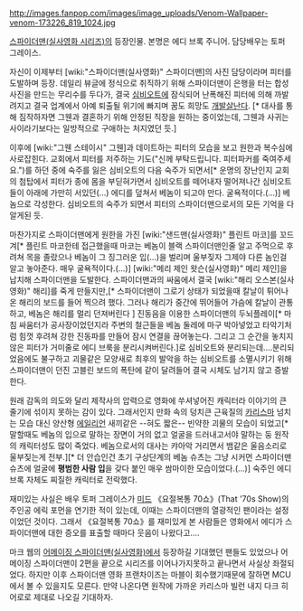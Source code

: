 http://images.fanpop.com/images/image_uploads/Venom-Wallpaper-venom-173226_819_1024.jpg

[[스파이더맨(실사영화 시리즈)]]의 등장인물. 본명은 에디 브록 주니어. 담당배우는 토퍼 그레이스.

자신이 이제부터 [wiki:"스파이더맨(실사영화)" 스파이더맨]의 사진 담당이라며 피터를 도발하며 등장. 데일리 뷰글에 정식으로 취직하기 위해 스파이더맨이 은행을 터는 합성사진을 만드는 무리수를 두다가, 결국 [[심비오트]]에 잠식되어 난폭해진 피터에 의해 까발려지고 결국 업계에서 아예 퇴출될 위기에 빠지며 꿈도 희망도 [[개발살]]난다. [* 대사를 통해 짐작하자면 그웬과 결혼하기 위해 안정된 직장을 원하는 중이었는데, 그웬과 사귀는 사이라기보다는 일방적으로 구애하는 처지였던 듯.]

이후에 [wiki:"그웬 스테이시" 그웬]과 데이트하는 피터의 모습을 보고 원한과 복수심에 사로잡힌다. 교회에서 피터를 저주하는 기도("신께 부탁드립니다. 피터파커를 죽여주세요.")를 하던 중에 숙주를 잃은 심비오트의 다음 숙주가 되면서[* 운명의 장난인지 교회의 첨탑에서 피터가 종에 몸을 부딛혀가면서 심비오트를 떼어내자 떨어져나간 심비오트들이 아래에 가만히 서있던(...) 에디를 덮쳐서 베놈이 되고야 만다. 굴욕적이다.(...)] 베놈으로 각성한다. 심비오트의 숙주가 되면서 피터의 스파이더맨으로서의 모든 기억을 다 알게된 듯.

마찬가지로 스파이더맨에게 원한을 가진 [wiki:"샌드맨(실사영화)" 플린트 마코]를 꼬드겨[* 플린트 마코한테 접근했을때 마코는 베놈이 블랙 스파이더맨인줄 알고 주먹으로 후려쳐 목을 졸랐으나 베놈이 그 징그러운 입(...)을 벌리며 울부짖자 그제야 다른 놈인걸 알고 놓아준다. 매우 굴욕적이다.(...)] [wiki:"메리 제인 왓슨(실사영화)" 메리 제인]을 납치해 스파이더맨을 도발한다. 스파이더맨과의 싸움에서 결국 [wiki:"해리 오스본(실사영화)" 해리]를 죽게 만들지만,[* 스파이더맨이 그로기 상태가 되었을때 칼날이 튀어나온 해리의 보드를 들어 찍으려 했다. 그러나 해리가 중간에 뛰어들어 가슴에 칼날이 관통하고, 베놈은 해리를 멀리 던져버린다 ] 진동음을 이용한 스파이더맨의 두뇌플레이[* 마침 싸움터가 공사장이었던지라 주변의 철근들을 베놈 둘레에 마구 박아넣었고 타악기처럼 힘껏 후려쳐 강한 진동파를 만들어 잠시 연결을 끊어놓는다. 그리고 그 순간을 놓치지 않은 피터가 거미줄로 에디 브룩을 분리시켜버린다.]로 심비오트와 분리되는데....분리되었음에도 불구하고 괴물같은 모양새로 최후의 발악을 하는 심비오트를 소멸시키기 위해 스파이더맨이 던진 고블린 보드의 폭탄에 같이 달려들어 결국 시체도 남기지 않고 증발한다.

원래 감독의 의도와 달리 제작사의 압력으로 영화에 쑤셔넣어진 캐릭터라 이야기의 큰 줄기에 섞이지 못하는 감이 있다. 그래서인지 만화 속의 덩치큰 근육질의 [[카리스마]] 넘치는 모습 대신 양산형 [[에일리언]] 새끼같은 --혀도 짧은-- 빈약한 괴물의 모습이 되었고[* 말할때도 베놈의 입으로 말하는 장면이 거의 없고 얼굴을 드러내고서야 말하는 둥 원작의 캐릭터성도 많이 죽었다. 베놈으로서의 대사는 캬아악 거리면서 뱀같은 울음소리로 울부짖는게 전부.][* 더 안습인건 초기 구상단계의 베놈 슈츠는 그냥 시커먼 스파이더맨 슈츠에 얼굴에 '''평범한 사람 입'''을 갖다 붙인 매우 쌈마이한 모습이었다.(...)] 숙주인 에디 브록 자체도 찌질한 캐릭터로 전락했다.

재미있는 사실은 배우 토퍼 그레이스가 [[미드]] 《요절복통 70쇼》(That '70s Show)의 주인공 에릭 포먼을 연기한 적이 있는데, 이때는 스파이더맨의 열광적인 팬이라는 설정이었던 것이다. 그래서 《요절복통 70쇼》를 재미있게 본 사람들은 영화에서 에디가 스파이더맨에 대한 증오를 표출할 때마다 웃음이 나왔다고….

마크 웹의 [[어메이징 스파이더맨(실사영화)]]에서 등장하길 기대했던 팬들도 있었으나 어메이징 스파이더맨이 2편을 끝으로 시리즈를 이어나가지못하고 끝나면서 사실상 좌절되었다. 하지만 이후 스파이더맨 영화 프랜차이즈는 마블이 회수했기때문에 잘하면 MCU에서 볼 수 있을지도 모른다. 만약 나온다면 원작에 가까운 카리스마 빌런 내지 다크 히어로로 제대로 나오길 기대하자.
